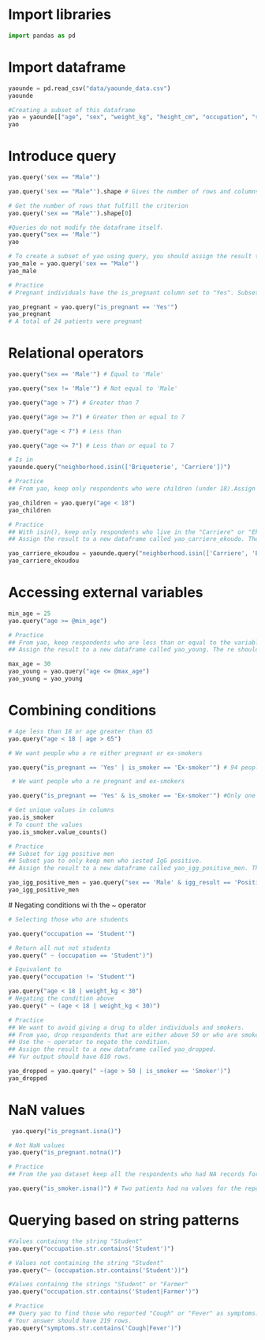 
# Import libraries

```python
import pandas as pd
```

# Import dataframe
```python
yaounde = pd.read_csv("data/yaounde_data.csv")
yaounde
```


```python
#Creating a subset of this dataframe
yao = yaounde[["age", "sex", "weight_kg", "height_cm", "occupation", "symptoms", "is_smoker", "is_pregnant", "igg_result", "igm_result"]]
yao
```

# Introduce query

```python
yao.query('sex == "Male"')
```


```python
yao.query('sex == "Male"').shape # Gives the number of rows and columns that contain the dataframe
```


```python
# Get the number of rows that fulfill the criterion
yao.query('sex == "Male"').shape[0]
```

```python
#Queries do not modify the dataframe itself. 
yao.query("sex == 'Male'")
yao
```

```python
# To create a subset of yao using query, you should assign the result to a new dataframe 
yao_male = yao.query('sex == "Male"')
yao_male
```

```python
# Practice 
# Pregnant individuals have the is_pregnant column set to "Yes". Subset just these individuals and store the result in a new dataframe called yao_pregnant
```


```python
yao_pregnant = yao.query("is_pregnant == 'Yes'")
yao_pregnant
# A total of 24 patients were pregnant
```

# Relational operators


```python
yao.query("sex == 'Male'") # Equal to 'Male'

yao.query("sex != 'Male'") # Not equal to 'Male'

yao.query("age > 7") # Greater than 7

yao.query("age >= 7") # Greater then or equal to 7

yao.query("age < 7") # Less than 

yao.query("age <= 7") # Less than or equal to 7

# Is in
yaounde.query("neighborhood.isin(['Briqueterie', 'Carriere'])")
```


```python
# Practice 
## From yao, keep only respondents who were children (under 18).Assign the result to a new dataframe called yao_children. There should be 291 rows.

```

```python
yao_children = yao.query("age < 18")
yao_children
```


```python
# Practice
## With isin(), keep only respondents who live in the "Carriere" or "Ekoudou" neighborhoods.
## Assign the result to a new dataframe called yao_carriere_ekoudo. There should be 426 rows
```

```python
yao_carriere_ekoudou = yaounde.query("neighborhood.isin(['Carriere', 'Ekoudou'])")
yao_carriere_ekoudou
```

# Accessing external variables

```python
min_age = 25
yao.query("age >= @min_age")
```

```python
# Practice
## From yao, keep respondents who are less than or equal to the variable max_age defined below.
## Assign the result to a new dataframe called yao_young. The re should be 590 rows
```


```python
max_age = 30
yao_young = yao.query("age <= @max_age")
yao_young = yao_young
```

# Combining conditions

 
 ```python
 # Age less than 18 or age greater than 65
 yao.query("age < 18 | age > 65")
 ```
 
 ```python
 # We want people who a re either pregnant or ex-smokers

 yao.query("is_pregnant == 'Yes' | is_smoker == 'Ex-smoker'") # 94 people are either pregnant or ex_smokers
 ```
 
 ```python
  # We want people who a re pregnant and ex-smokers

 yao.query("is_pregnant == 'Yes' & is_smoker == 'Ex-smoker'") #Only one person (id 273)
 ```
 
 ```python
 # Get unique values in columns
 yao.is_smoker
 # To count the values
 yao.is_smoker.value_counts()
 ```

 
 ```python
 # Practice 
 ## Subset for igg positive men
 ## Subset yao to only keep men who iested IgG positive.
 ## Assign the result to a new dataframe called yao_igg_positive_men. There should be 148 rows
 ```

 
 ```python
 yao_igg_positive_men = yao.query("sex == 'Male' & igg_result == 'Positive'")
 yao_igg_positive_men
 ```

 # Negating conditions wi th the ~ operator

 ```python
 # Selecting those who are students

 yao.query("occupation == 'Student'")
 ```


```python
# Return all nut not students
yao.query(" ~ (occupation == 'Student')")
```

```python
# Equivalent to
yao.query("occupation != 'Student'")
```

```python
yao.query("age < 18 | weight_kg < 30")
# Negating the condition above
yao.query(" ~ (age < 18 | weight_kg < 30)")
```

```python
# Practice
## We want to avoid giving a drug to older individuals and smokers.
## From yao, drop respondents that are either above 50 or who are smokers.
## Use the ~ operator to negate the condition.
## Assign the result to a new dataframe called yao_dropped. 
## Yur output should have 810 rows.
```


```python
yao_dropped = yao.query(" ~(age > 50 | is_smoker == 'Smoker')")
yao_dropped
```

# NaN values

```python
 yao.query("is_pregnant.isna()")
```


```python
# Not NaN values
yao.query("is_pregnant.notna()")
```


```python
# Practice
## From the yao dataset keep all the respondents who had NA records for the report of their smoking status
```

```python
yao.query("is_smoker.isna()") # Two patients had na values for the report of their smoking status
```

# Querying based on string patterns

```python
#Values containng the string "Student"
yao.query("occupation.str.contains('Student')")
```

```python
# Values not containing the string "Student"
yao.query("~ (occupation.str.contains('Student'))")
```

```python
#Values containng the strings "Student" or "Farmer"
yao.query("occupation.str.contains('Student|Farmer')")
```

```python
# Practice
## Query yao to find those who reported "Cough" or "Fever" as symptoms.
# Your answer should have 219 rows.
yao.query("symptoms.str.contains('Cough|Fever')")
```